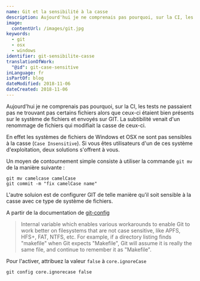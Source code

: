 ```yaml
---
name: Git et la sensibilité à la casse
description: Aujourd'hui je ne comprenais pas pourquoi, sur la CI, les tests ne passaient pas ne trouvant pas certains fichiers alors que ceux-ci étaient bien présents sur le système de fichiers et envoyés sur GIT. La subtibilité venait d'un renommage de fichiers qui modifiait la casse de ceux-ci.
image:
  contentUrl: /images/git.jpg
keywords:
  - git
  - osx
  - windows
identifier: git-sensibilite-casse
translationOfWork:
  "@id": git-case-sensitive
inLanguage: fr
isPartOf: blog
dateModified: 2018-11-06
dateCreated: 2018-11-06
---
```


Aujourd'hui je ne comprenais pas pourquoi, sur la CI, les tests ne passaient pas ne trouvant pas certains fichiers alors que ceux-ci étaient bien présents sur le système de fichiers et envoyés sur GIT. La subtibilité venait d'un renommage de fichiers qui modifiait la casse de ceux-ci.

En effet les systèmes de fichiers de Windows et OSX ne sont pas sensibles à la casse (`Case Insensitive`). Si vous êtes utilisateurs d'un de ces système d'exploitation, deux solutions s'offrent à vous.

Un moyen de contournement simple consiste à utiliser la commande `git mv` de la manière suivante :

```shell
git mv camelcase camelCase
git commit -m "fix camelCase name"
```

L'autre soluion est de configurer GIT de telle manière qu'il soit sensible à la casse avec ce type de système de fichiers.

A partir de la documentation de [git-config](https://gitirc.eu/git-config.html)

> Internal variable which enables various workarounds to enable Git to work better on filesystems that are not case sensitive, like APFS, HFS+, FAT, NTFS, etc. For example, if a directory listing finds "makefile" when Git expects "Makefile", Git will assume it is really the same file, and continue to remember it as "Makefile".

Pour l'activer, attribuez la valeur `false` à `core.ignoreCase`

```shell
git config core.ignorecase false
```
